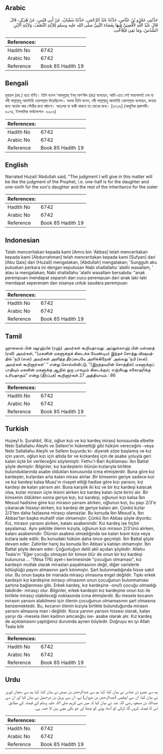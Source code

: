## Arabic


<div dir="rtl" lang="ar" style={{fontSize:'larger',backgroundColor:'#f8f9fa',padding:20}}>
حَدَّثَنِي عَمْرُو بْنُ عَبَّاسٍ، حَدَّثَنَا عَبْدُ الرَّحْمَنِ، حَدَّثَنَا سُفْيَانُ، عَنْ أَبِي قَيْسٍ، عَنْ هُزَيْلٍ، قَالَ قَالَ عَبْدُ اللَّهِ لأَقْضِيَنَّ فِيهَا بِقَضَاءِ النَّبِيِّ صلى الله عليه وسلم لِلاِبْنَةِ النِّصْفُ، وَلاِبْنَةِ الاِبْنِ السُّدُسُ، وَمَا بَقِيَ فَلِلأُخْتِ‏.‏
</div>
<div style={{backgroundColor:'#f8f9fa',padding:20, marginBottom: 10}}><table> <thead> <tr> <th>References:</th> <th></th> </tr> </thead> <tbody><tr><td>Hadith No</td><td>6742</td></tr><tr><td>Arabic No</td><td>6742</td></tr><tr><td>Reference</td><td>Book 85 Hadith 19</td></tr></tbody></table></div>

## Bengali


<div dir="ltr" lang="bn" style={{fontSize:'larger',backgroundColor:'#f8f9fa',padding:20}}>
হুযায়ল (রহ.) হতে বর্ণিত। তিনি বলেন ‘আবদুল্লাহ্ ইবনু মাস‘ঊদ (রাঃ) বলেছেন, আমি এতে সেই ফায়সালাই দেব যা নবী সাল্লাল্লাহু আলাইহি ওয়াসাল্লাম দিয়েছিলেন। অথবা তিনি বলেন, নবী সাল্লাল্লাহু আলাইহি ওয়াসাল্লাম বলেছেন, কন্যার জন্য অর্ধেক আর পৌত্রীর জন্য ষষ্ঠাংশ। অতঃপর যা বাকী থাকবে তা বোনের জন্য। [৬৭৩৬] (আধুনিক প্রকাশনী- ৬২৭৪, ইসলামিক ফাউন্ডেশন- ৬২৮৬)
</div>
<div style={{backgroundColor:'#f8f9fa',padding:20, marginBottom: 10}}><table> <thead> <tr> <th>References:</th> <th></th> </tr> </thead> <tbody><tr><td>Hadith No</td><td>6742</td></tr><tr><td>Arabic No</td><td>6742</td></tr><tr><td>Reference</td><td>Book 85 Hadith 19</td></tr></tbody></table></div>

## English


<div dir="ltr" lang="en" style={{fontSize:'larger',backgroundColor:'#f8f9fa',padding:20}}>
Narrated Huzail:'Abdullah said, "The judgment I will give in this matter will be like the judgment of the Prophet, i.e. one-half is for the daughter and one-sixth for the son's daughter and the rest of the inheritance for the sister
</div>
<div style={{backgroundColor:'#f8f9fa',padding:20, marginBottom: 10}}><table> <thead> <tr> <th>References:</th> <th></th> </tr> </thead> <tbody><tr><td>Hadith No</td><td>6742</td></tr><tr><td>Arabic No</td><td>6742</td></tr><tr><td>Reference</td><td>Book 85 Hadith 19</td></tr></tbody></table></div>

## Indonesian


<div dir="ltr" lang="id" style={{fontSize:'larger',backgroundColor:'#f8f9fa',padding:20}}>
Telah menceritakan kepada kami [Amru bin 'Abbas] telah menceritakan kepada kami [Abdurrahman] telah menceritakan kepada kami [Sufyan] dari [Abu Qais] dari [Huzail] mengatakan, [Abdullah] mengatakan; 'Sungguh aku putuskan perkara ini dengan keputusan Nabi shallallahu 'alaihi wasallam, ' atau ia mengatakan; Nabi shallallahu 'alaihi wasallam bersabda: "anak perempuan mendapat separoh dan cucu perempuan dari anak laki-laki mendapat seperenam dan sisanya untuk saudara perempuan
</div>
<div style={{backgroundColor:'#f8f9fa',padding:20, marginBottom: 10}}><table> <thead> <tr> <th>References:</th> <th></th> </tr> </thead> <tbody><tr><td>Hadith No</td><td>6742</td></tr><tr><td>Arabic No</td><td>6742</td></tr><tr><td>Reference</td><td>Book 85 Hadith 19</td></tr></tbody></table></div>

## Tamil


<div dir="ltr" lang="ta" style={{fontSize:'larger',backgroundColor:'#f8f9fa',padding:20}}>
ஹுஸைல் பின் ஷுரஹ்பீல் (ரஹ்) அவர்கள் கூறியதாவது: அப்துல்லாஹ் பின் மஸ்ஊத் (ரலி) அவர்கள், “(மகனின் மகளுக்குக் கிடைக்க வேண்டிய) இந்தச் சொத்து விஷயத்தில் ‘நபி (ஸல்) அவர்கள் அளித்த தீர்ப்பையே அளிக்கிறேன்’ அல்லது ‘நபி (ஸல்) அவர்கள் கூறினார்கள்’ ‘‘ என்று சொல்லிவிட்டு, “(இறந்தவரின் சொத்தில்) மகளுக்குப் பாதியும் மகனின் மகளுக்கு ஆறில் ஒரு பாகமும் கிடைக்கும்; எஞ்சியது சகோதரிக்கு உரியதாகும்” என்று (தீர்ப்புக்) கூறினார்கள்.27 அத்தியாயம் : 86
</div>
<div style={{backgroundColor:'#f8f9fa',padding:20, marginBottom: 10}}><table> <thead> <tr> <th>References:</th> <th></th> </tr> </thead> <tbody><tr><td>Hadith No</td><td>6742</td></tr><tr><td>Arabic No</td><td>6742</td></tr><tr><td>Reference</td><td>Book 85 Hadith 19</td></tr></tbody></table></div>

## Turkish


<div dir="ltr" lang="tr" style={{fontSize:'larger',backgroundColor:'#f8f9fa',padding:20}}>
Huzeyl b. Şurahbil, (Kız, oğlun kızı ve kız kardeş mirası) konusunda elbette Nebi Sallallahu Aleyhi ve Sellem'in hükmettiği gibi hüküm vereceğim -veya Nebi Sallallahu Aleyhi ve Sellem buyurdu ki- diyerek söze başlamış ve kız için yarım, oğlun kızı için altıda bir ve kızkardeş için de asabe yoluyla geri kalan üçte bir verileceğini söylemiştir. Fethu'l-Bari Açıklaması: İbn Battal şöyle demiştir: Bilginler, kız kardeşlerin ölünün kızlarıyla birlikte bulunduklarında asabe oldukları konusunda icma etmişlerdir. Buna göre kız kardeşler, kızlardan arta kalan mirası alırlar. Bir kimsenin geriye sadece kızı ve kız kardeşi kalsa Muaz'ın rivayet ettiği hadise göre kızı yarısını, kız kardeşi de kalan yarısını alır. Buna karşılık iki kız ve bir kız kardeşi kalacak olsa, kızlar mirasın üçte ikisini alırken kız kardeş kalan üçte birini alır. Bir kimsenin öldükten sonra geriye kızı, kız kardeşi, oğlunun kızı kalsa İbn Mesud hadisine göre kızı mirasın yarısını alırken, oğlunun kızı, bu payı 2/3'e çıkaracak hisseyi alırken, kız kardeşi de geriye kalanı alır. Çünkü kızlar 2/3'ten daha fazlasına mirasçı olamazlar. Bu konuda İbn Mesud'a, İbn Abbas'tan başka muhalif olan olmamıştır. Çünkü İbn Abbas şöyle diyordu: Kız, mirasın yarısını alırken, kalanı asabenindir. Kız kardeş ise hiçbir şeyalamaz. Aynı şekilde ölenin kızıyla, oğlunun kızı mirasın 2/3'ünü alırken, kalanı asabenindir. Ölünün asabesi olmadığında ise kalan kısım kıza veya kızlara iade edilir. Bu konudaki hüküm daha önce geçmişti. İbn Battal şöyle devam eder: Zahiriler hariç bu konuda İbn Abbas'a katılan olmamıştır. İbn Battal şöyle devam eder: Çoğunluğun delili akli açıdan şöyledir: Allahu Teala'ın "Eğer çocuğu olmayan bir kimse ölür de onun bir kız kardeşi bulunursa ... "(Nisa 176) ayet-i kerimesinde "çocuğun olmaması", kız kardeşin mutlak olarak mirastan payalmasının değil, diğer varislerle bölüştüğü payını almasının şartı kılınmıştır. Şart bulunmadığında hisse sakıt olur. Bu onun başka bir manada mirasçı olmasına engel değildir. Tıpkı erkek kardeşin kız kardeşine mirasçı olmasının onun çocuğunun bulunmaması şartına bağlanması gibi. Erkek kardeş, kız kardeşine -onu!) çocuğu olmadığı takdirde- mirasçı olur. Bilginler, erkek kardeşin kız kardeşine onun kızı ile birlikte mirasçı olabileceği noktasında icma etmişlerdir. Bu mesele kocanın mirasın yarısını alabilmesi için ölenin çocuğunun olmamasının şart olmasına benzemektedir. Bu, kocanın ölenin kızıyla birlikte bulunduğunda mirasın yarısını almasına man i değildir. Koca yarının yarısını hissesi olarak, kalan yarıyı da -mesela ölen kadının amcaoğlu ise- asabe olarak alır. Kız kardeş de açıklamasını yaptığımız durumda aynen böyledir. Doğruyu en iyi Allah Teala bilir
</div>
<div style={{backgroundColor:'#f8f9fa',padding:20, marginBottom: 10}}><table> <thead> <tr> <th>References:</th> <th></th> </tr> </thead> <tbody><tr><td>Hadith No</td><td>6742</td></tr><tr><td>Arabic No</td><td>6742</td></tr><tr><td>Reference</td><td>Book 85 Hadith 19</td></tr></tbody></table></div>

## Urdu


<div dir="rtl" lang="ur" style={{fontSize:'larger',backgroundColor:'#f8f9fa',padding:20}}>
ہم سے عمرو بن عباس نے بیان کیا، کہا ہم سے عبدالرحمٰن بن مہدی نے بیان کیا، کہا ہم سے سفیان ثوری نے بیان کیا، ان سے ابوقیس (عبدالرحمٰن بن عزوان) نے، ان سے ہزیل بن شرحبیل نے بیان کیا اور ان سے عبداللہ بن مسعود رضی اللہ عنہ نے بیان کیا کہ میں نبی کریم صلی اللہ علیہ وسلم کے فیصلہ کے مطابق اس کا فیصلہ کروں گا، لڑکی کو آدھا، پوتی کو چھٹا اور جو باقی بچے بہن کا حصہ ہے۔
</div>
<div style={{backgroundColor:'#f8f9fa',padding:20, marginBottom: 10}}><table> <thead> <tr> <th>References:</th> <th></th> </tr> </thead> <tbody><tr><td>Hadith No</td><td>6742</td></tr><tr><td>Arabic No</td><td>6742</td></tr><tr><td>Reference</td><td>Book 85 Hadith 19</td></tr></tbody></table></div>